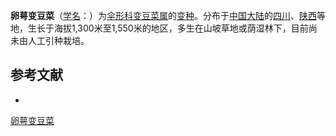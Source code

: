 {{NoteTA|G1=LS}}
{{Infraspeciesbox
| name = 卵萼变豆菜
| status = 
| status_system = 
| image =
| varietas = ovicalycina
| genus = Sanicula
| species = giraldii
| authority = Shan et S. L. Liou
}}

'''卵萼变豆菜'''（[[学名|学名]]：{{lang|la|''Sanicula giraldii'' var. ''ovicalycina''}}）为[[伞形科|伞形科]][[变豆菜属|变豆菜属]]的[[变种|变种]]。分布于[[中国大陆|中国大陆]]的[[四川|四川]]、[[陕西|陕西]]等地，生长于海拔1,300米至1,550米的地区，多生在山坡草地或荫湿林下，目前尚未由人工引种栽培。

== 参考文献 ==
<div class="references-small">
* {{cite web| url =http://www.bioinfo.cn/db05/KmzwSpecies.php?action=view&id=29641| title =卵萼变豆菜（变种）| work =《中国高等植物数据库全库》| publisher =中国科学院微生物研究所| author =昆明植物研究所| accessdate =2009-02-26| deadurl =yes| archiveurl =https://web.archive.org/web/20160305073335/http://www.bioinfo.cn/db05/KmzwSpecies.php?action=view&id=29641| archivedate =2016-03-05}}
</div>
{{Taxonbar|from=Q18651963}}

[[Category:变豆菜属|卵萼变豆菜]]


{{Apiales-stub}}